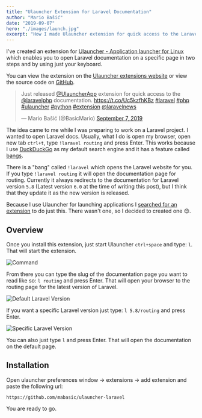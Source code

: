 ```yaml
---
title: "Ulauncher Extension for Laravel Documentation"
author: "Mario Bašić"
date: "2019-09-07"
hero: "./images/launch.jpg"
excerpt: "How I made Ulauncher extension for quick access to the Laravel documentation."
---
```


I've created an extension for [Ulauncher - Application launcher for Linux](https://ulauncher.io/) which enables you to open Laravel documentation on a specific page in two steps and by using just your keyboard.

You can view the extension on the [Ulauncher extensions website](https://ext.ulauncher.io/-/github-mabasic-ulauncher-laravel) or view the source code on [GitHub](https://github.com/mabasic/ulauncher-laravel).

<blockquote class="twitter-tweet" data-theme="light"><p lang="en" dir="ltr">Just released <a href="https://twitter.com/UlauncherApp?ref_src=twsrc%5Etfw">@UlauncherApp</a> extension for quick access to the <a href="https://twitter.com/laravelphp?ref_src=twsrc%5Etfw">@laravelphp</a> documentation. <a href="https://t.co/Uc5kzfhKBz">https://t.co/Uc5kzfhKBz</a> <a href="https://twitter.com/hashtag/laravel?src=hash&amp;ref_src=twsrc%5Etfw">#laravel</a> <a href="https://twitter.com/hashtag/php?src=hash&amp;ref_src=twsrc%5Etfw">#php</a> <a href="https://twitter.com/hashtag/ulauncher?src=hash&amp;ref_src=twsrc%5Etfw">#ulauncher</a> <a href="https://twitter.com/hashtag/python?src=hash&amp;ref_src=twsrc%5Etfw">#python</a> <a href="https://twitter.com/hashtag/extension?src=hash&amp;ref_src=twsrc%5Etfw">#extension</a> <a href="https://twitter.com/laravelnews?ref_src=twsrc%5Etfw">@laravelnews</a></p>&mdash; Mario Bašić (@BasicMario) <a href="https://twitter.com/BasicMario/status/1170435491071746048?ref_src=twsrc%5Etfw">September 7, 2019</a></blockquote> <script async src="https://platform.twitter.com/widgets.js" charset="utf-8"></script>

The idea came to me while I was preparing to work on a Laravel project. I wanted to open Laravel docs. Usually, what I do is open my browser, open new tab `ctrl+t`, type `!laravel routing` and press Enter. This works because I use [DuckDuckGo](https://duckduckgo.com/) as my default search engine and it has a feature called [bangs](https://duckduckgo.com/bang).

There is a "bang" called `!laravel` which opens the Laravel website for you. If you type `!laravel routing` it will open the documentation page for routing. Currently it always redirects to the documentation for Laravel version `5.8` (Latest version `6.0` at the time of writing this post), but I think that they update it as the new version is released.

Because I use Ulauncher for launching applications I [searched for an extension](https://ext.ulauncher.io/) to do just this. There wasn't one, so I decided to created one 😊.

## Overview

Once you install this extension, just start Ulauncher `ctrl+space` and type: `l`. That will start the extension.

![Command](./images/command.png)

From there you can type the slug of the documentation page you want to read like so: `l routing` and press Enter. That will open your browser to the routing page for the latest version of Laravel.

![Default Laravel Version](./images/default.png)

If you want a specific Laravel version just type: `l 5.8/routing` and press Enter.

![Specific Laravel Version](./images/specific.png)

You can also just type `l` and press Enter. That will open the documentation on the default page.

## Installation

Open ulauncher preferences window -> extensions -> add extension and paste the following url:

```
https://github.com/mabasic/ulauncher-laravel
```

You are ready to go.
